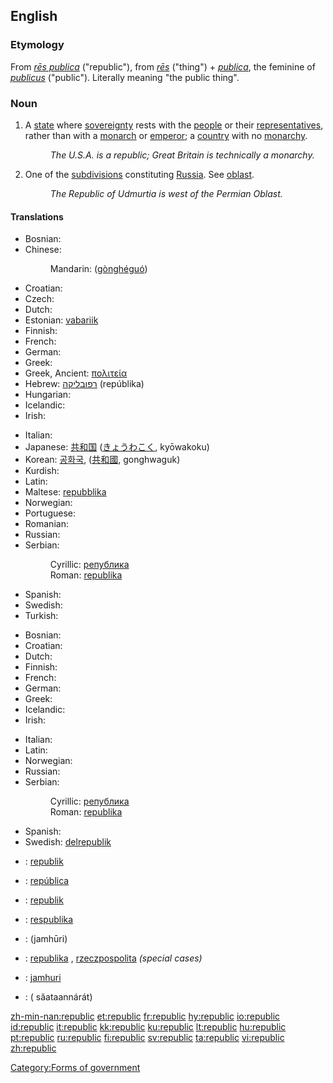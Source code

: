 ==English==
{{wikipedia|Republic}}

===Etymology===
From {{L.}} ''[[res publica|rēs publica]]'' ("republic"), from ''[[res|rēs]]'' ("thing") + ''[[publica]]'', the feminine of ''[[publicus]]'' ("public"). Literally meaning "the public thing".

===Noun===
{{wikipedia|Republics of Russia}}
{{en-noun}}

# A [[state]] where [[sovereignty]] rests with the [[people]] or their [[representatives]], rather than with a [[monarch]] or [[emperor]]; a [[country]] with no [[monarchy]].
#: ''The U.S.A. is a republic; Great Britain is technically a monarchy.''
# One of the [[subdivision]]s constituting [[Russia]]. See [[oblast]].
#: ''The Republic of Udmurtia is west of the Permian Oblast.''

====Translations====
{{trans-top|a type of state}}
* Bosnian: {{t-|bs|republika|f}}
* Chinese:
*: Mandarin: {{zh-ts|共和國|共和国}} ([[gònghéguó]])
* Croatian: {{t-|hr|republika|f}}
* Czech: {{t+|cs|republika|f}}
* Dutch: {{t+|nl|republiek|f}}
* Estonian: [[vabariik]]
* Finnish: {{t+|fi|tasavalta}}
* French: {{t+|fr|république|f}}
* German: {{t+|de|Republik|f}}
* Greek: {{t+|el|δημοκρατία|f|tr=ðīmokratía|sc=Grek}}
* Greek, Ancient: [[πολιτεία]] {{f}}
* Hebrew: [[רפובליקה]] (repúblika) {{f}}
* Hungarian: {{t+|hu|köztársaság}}
* Icelandic: {{t-|is|lýðveldi|n}}
* Irish: {{t|ga|poblacht|f|xs=Irish}}
{{trans-mid}}
* Italian: {{t+|it|repubblica|f}}
* Japanese: [[共和国]] ([[きょうわこく]], kyōwakoku)
* Korean: [[공화국]], ([[共和國]], gonghwaguk)
* Kurdish: {{KUchar|[[جمهوریه‌ت]]}}
* Latin: {{t-|la|respublica|f}}
* Maltese: [[repubblika]] {{g|Maltese}}
* Norwegian: {{t-|no|republikk|m}}
* Portuguese: {{t+|pt|república|f}}
* Romanian: {{t-|ro|republică|f}}
* Russian: {{t+|ru|республика|f|tr=r'espúblika|sc=Cyrl}}
* Serbian:
*: Cyrillic: [[република#Serbian|република]] {{f}}
*: Roman: [[republika#Serbian|republika]] {{f}}
* Spanish: {{t+|es|república|f}}
* Swedish: {{t+|sv|republik|c}}
* Turkish: {{t+|tr|cumhuriyet}}
{{trans-bottom}}

{{trans-top|one of the kinds of parts constituting Russia}}
* Bosnian: {{t-|bs|republika|f}}
* Croatian: {{t-|hr|republika|f}}
* Dutch: {{t+|nl|republiek|f}}
* Finnish: {{t+|fi|tasavalta}}
* French: {{t+|fr|république|f}}
* German: {{t+|de|Republik|f}}
* Greek: {{t+|el|δημοκρατία|f|tr=ðīmokratía|sc=Grek}}
* Icelandic: {{t-|is|lýðveldi|n}}
* Irish: {{t|ga|poblacht|f|xs=Irish}}
{{trans-mid}}
* Italian: {{t+|it|repubblica|f}}
* Latin: {{t-|la|respublica|f}}
* Norwegian: {{t-|no|republikk|m}}
* Russian: {{t+|ru|республика|f|tr=r'espúblika|sc=Cyrl}}
* Serbian:
*: Cyrillic: [[република#Serbian|република]] {{f}}
*: Roman: [[republika#Serbian|republika]] {{f}}
* Spanish: {{t+|es|república|f}}
* Swedish: [[delrepublik]] {{c}}
{{trans-bottom}}

{{checktrans-top}}
* {{ttbc|Breton}}: [[republik]] {{f}}
* {{ttbc|Catalan}}: [[república]] {{f}}
* {{ttbc|Indonesian}}: [[republik]]
* {{ttbc|Lithuanian}}: [[respublika]] {{f}}
* {{ttbc|Persian}}: {{fa-Arab|[[جمهوری]]}} (jamhūri)
* {{ttbc|Polish}}: [[republika]] {{f}}, [[rzeczpospolita]] {{f}} ''(special cases)''
* {{ttbc|Swahili}}: [[jamhuri]]
* {{ttbc|Thai}}: {{Thai|[[สาธารณรัฐ]]}} ( săataannárát)
{{trans-bottom}}

[[Category:Forms of government]]

[[zh-min-nan:republic]]
[[et:republic]]
[[fr:republic]]
[[hy:republic]]
[[io:republic]]
[[id:republic]]
[[it:republic]]
[[kk:republic]]
[[ku:republic]]
[[lt:republic]]
[[hu:republic]]
[[pt:republic]]
[[ru:republic]]
[[fi:republic]]
[[sv:republic]]
[[ta:republic]]
[[vi:republic]]
[[zh:republic]]